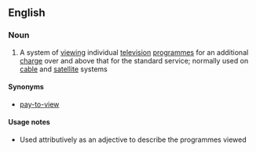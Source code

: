 ==English==

===Noun===
{{wikipedia}}
{{en-noun|[[pay]]-[[per]]-[[view]]|-}}

# A system of [[viewing]] individual [[television]] [[programme]]s for an additional [[charge]] over and above that for the standard service; normally used on [[cable]] and [[satellite]] systems

====Synonyms====
*[[pay-to-view]]

====Usage notes====
*Used attributively as an adjective to describe the programmes viewed